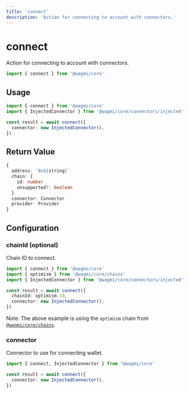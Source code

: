 ```yaml
---
title: 'connect'
description: 'Action for connecting to account with connectors.'
---
```


# connect

Action for connecting to account with connectors.

```ts
import { connect } from '@wagmi/core'
```

## Usage

```ts
import { connect } from '@wagmi/core'
import { InjectedConnector } from '@wagmi/core/connectors/injected'

const result = await connect({
  connector: new InjectedConnector(),
})
```

## Return Value

```ts
{
  address: `0x${string}`
  chain: {
    id: number
    unsupported?: boolean
  }
  connector: Connector
  provider: Provider
}
```

## Configuration

### chainId (optional)

Chain ID to connect.

```ts {6}
import { connect } from '@wagmi/core'
import { optimism } from '@wagmi/core/chains'
import { InjectedConnector } from '@wagmi/core/connectors/injected'

const result = await connect({
  chainId: optimism.id,
  connector: new InjectedConnector(),
})
```

Note: The above example is using the `optimism` chain from [`@wagmi/core/chains`](/core/chains#wagmicorechains).

### connector

Connector to use for connecting wallet.

```ts {4}
import { connect, InjectedConnector } from '@wagmi/core'

const result = await connect({
  connector: new InjectedConnector(),
})
```
